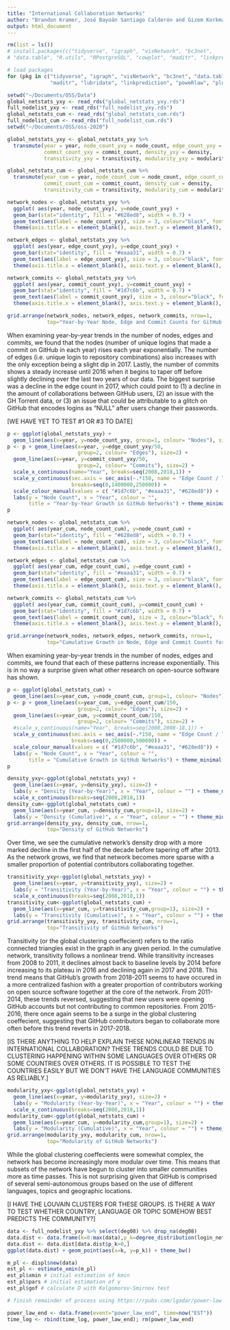 ```yaml
---
title: "International Collaboration Networks"
author: "Brandon Kramer, José Bayoán Santiago Calderón and Gizem Korkmaz"
output: html_document
---
```


```r
rm(list = ls())
# install.packages(c("tidyverse", "igraph", "visNetwork", "bc3net", 
# "data.table", "R.utils", "RPostgreSQL", "cowplot", "maditr", "linkprediction", "poweRlaw"))

# load packages 
for (pkg in c("tidyverse", "igraph", "visNetwork", "bc3net", "data.table", "R.utils", "RPostgreSQL", "cowplot",
              "maditr", "lubridate", "linkprediction", "poweRlaw", "plotly","gridExtra")) {library(pkg, character.only = TRUE)}

setwd("~/Documents/OSS/Data")
global_netstats_yxy <- read_rds("global_netstats_yxy.rds")
full_nodelist_yxy <- read_rds("full_nodelist_yxy.rds")
global_netstats_cum <- read_rds("global_netstats_cum.rds")
full_nodelist_cum <- read_rds("full_nodelist_cum.rds")
setwd("~/Documents/OSS/oss-2020")

global_netstats_yxy <- global_netstats_yxy %>% 
  transmute(year = year, node_count_yxy = node_count, edge_count_yxy = edge_count, 
            commit_count_yxy = commit_count, density_yxy = density, 
            transitivity_yxy = transitivity, modularity_yxy = modularity)

global_netstats_cum <- global_netstats_cum %>% 
  transmute(year_cum = year, node_count_cum = node_count, edge_count_cum = edge_count, 
            commit_count_cum = commit_count, density_cum = density, 
            transitivity_cum = transitivity, modularity_cum = modularity)

```

```r
network_nodes <- global_netstats_yxy %>% 
  ggplot( aes(year, node_count_yxy), y=node_count_yxy) +
  geom_bar(stat="identity", fill = "#628ed8", width = 0.7) +  
  geom_text(aes(label = node_count_yxy), size = 3, colour="black", fontface="bold", hjust = 0.5, vjust = -0.5) +
  theme(axis.title.x = element_blank(), axis.text.y = element_blank(), axis.ticks.y = element_blank()) 

network_edges <- global_netstats_yxy %>% 
  ggplot( aes(year, edge_count_yxy), y=edge_count_yxy) +
  geom_bar(stat="identity", fill = "#eaaa31", width = 0.7) + 
  geom_text(aes(label = edge_count_yxy), size = 3, colour="black", fontface="bold", hjust = 0.5, vjust = -0.5) +
  theme(axis.title.x = element_blank(), axis.text.y = element_blank(), axis.ticks.y = element_blank()) 

network_commits <- global_netstats_yxy %>% 
  ggplot( aes(year, commit_count_yxy), y=commit_count_yxy) +
  geom_bar(stat="identity", fill = "#1d7c6b", width = 0.7) + 
  geom_text(aes(label = commit_count_yxy), size = 3, colour="black", fontface="bold", hjust = 0.5, vjust = -0.5) + 
  theme(axis.title.x = element_blank(), axis.text.y = element_blank(), axis.ticks.y = element_blank())

grid.arrange(network_nodes, network_edges, network_commits, nrow=1, 
             top="Year-by-Year Node, Edge and Commit Counts for GitHub Networks")
```

When examining year-by-year trends in the number of nodes, edges and commits, we found that the nodes (number of unique logins that made a commit on GitHub in each year) rises each year exponentially. The number of edges (i.e. unique login to repository combinations) also increases with the only exception being a slight dip in 2017. Lastly, the number of commits shows a steady increase until 2016 when it begins to taper off before slightly declining over the last two years of our data. The biggest surprise was a decline in the edge count in 2017, which could point to (1) a decline in the amount of collaborations between GitHub users, (2) an issue with the GH Torrent data, or (3) an issue that could be attributable to a glitch on GitHub that encodes logins as "NULL" after users change their passwords. 

[WE HAVE YET TO TEST #1 OR #3 TO DATE]

```r
p <- ggplot(global_netstats_yxy) + 
  geom_line(aes(x=year, y=node_count_yxy, group=1, colour= "Nodes"), size=2) 
p <- p + geom_line(aes(x=year, y=edge_count_yxy/50, 
                       group=2, colour= "Edges"), size=2) + 
  geom_line(aes(x=year, y=commit_count_yxy/50, 
                       group=2, colour= "Commits"), size=2) +  
  scale_x_continuous(name="Year", breaks=seq(2008,2018,1)) + 
  scale_y_continuous(sec.axis = sec_axis(~.*150, name = "Edge Count / Total Commits (in Tens of Millions)"),
                     breaks=seq(0,1400000,250000)) + 
  scale_colour_manual(values = c( "#1d7c6b", "#eaaa31", "#628ed8")) + 
  labs(y = "Node Count", x = "Year", colour = "", 
       title = "Year-by-Year Growth in GitHub Networks") + theme_minimal() 
p
```

```r
network_nodes <- global_netstats_cum %>% 
  ggplot( aes(year_cum, node_count_cum), y=node_count_cum) +
  geom_bar(stat="identity", fill = "#628ed8", width = 0.7) + 
  geom_text(aes(label = node_count_cum), size = 3, colour="black", fontface="bold", hjust = 0.5, vjust = -0.5) + 
  theme(axis.title.x = element_blank(), axis.text.y = element_blank(), axis.ticks.y = element_blank()) 

network_edges <- global_netstats_cum %>% 
  ggplot( aes(year_cum, edge_count_cum), y=edge_count_cum) +
  geom_bar(stat="identity", fill = "#eaaa31", width = 0.7) +  
  geom_text(aes(label = edge_count_cum), size = 3, colour="black", fontface="bold", hjust = 0.5, vjust = -0.5) +
  theme(axis.title.x = element_blank(), axis.text.y = element_blank(), axis.ticks.y = element_blank()) 

network_commits <- global_netstats_cum %>% 
  ggplot( aes(year_cum, commit_count_cum), y=commit_count_cum) +
  geom_bar(stat="identity", fill = "#1d7c6b", width = 0.7) +  
  geom_text(aes(label = commit_count_cum), size = 3, colour="black", fontface="bold", hjust = 0.5, vjust = -0.5) +
  theme(axis.title.x = element_blank(), axis.text.y = element_blank(), axis.ticks.y = element_blank())

grid.arrange(network_nodes, network_edges, network_commits, nrow=1, 
             top="Cumulative Growth in Node, Edge and Commit Counts for GitHub Networks")
```

When examining year-by-year trends in the number of nodes, edges and commits, we found that each of these patterns increase exponentially. This is in no way a surprise given what other research on open-source software has shown. 

```r
p <- ggplot(global_netstats_cum) + 
  geom_line(aes(x=year_cum, y=node_count_cum, group=1, colour= "Nodes"), size=2) 
p <- p + geom_line(aes(x=year_cum, y=edge_count_cum/150, 
                       group=2, colour= "Edges"), size=2) + 
  geom_line(aes(x=year_cum, y=commit_count_cum/150, 
                       group=2, colour= "Commits"), size=2) +  
  #scale_x_continuous(name="Year", breaks=seq(2008,2008-18,1)) + 
  scale_y_continuous(sec.axis = sec_axis(~.*150, name = "Edge Count / Total Commits (in Tens of Millions)"),
                     breaks=seq(0,2500000,500000)) + 
  scale_colour_manual(values = c( "#1d7c6b", "#eaaa31", "#628ed8")) + 
  labs(y = "Node Count", x = "Year", colour = "",
       title = "Cumulative Growth in GitHub Networks") + theme_minimal()
p
```

```r
density_yxy<-ggplot(global_netstats_yxy) + 
  geom_line(aes(x=year, y=density_yxy), size=2) + 
  labs(y = "Density (Year-by-Year)", x = "Year", colour = "") + theme_minimal() +
  scale_x_continuous(breaks=seq(2008,2018,1))
density_cum<-ggplot(global_netstats_cum) + 
  geom_line(aes(x=year_cum, y=density_cum,group=1), size=2) + 
  labs(y = "Density (Cumulative)", x = "Year", colour = "") + theme_minimal()
grid.arrange(density_yxy, density_cum, nrow=1, 
             top="Density of GitHub Networks") 
```

Over time, we see the cumulative network's density drop with a more marked decline in the first half of the decade before tapering off after 2013. As the network grows, we find that network becomes more sparse with a smaller proportion of potential contributors collaborating together. 

```r
transitivity_yxy<-ggplot(global_netstats_yxy) + 
  geom_line(aes(x=year, y=transitivity_yxy), size=2) + 
  labs(y = "Transitivity (Year-by-Year)", x = "Year", colour = "") + theme_minimal() +
  scale_x_continuous(breaks=seq(2008,2018,1))
transitivity_cum<-ggplot(global_netstats_cum) + 
  geom_line(aes(x=year_cum, y=transitivity_cum,group=1), size=2) + 
  labs(y = "Transitivity (Cumulative)", x = "Year", colour = "") + theme_minimal()
grid.arrange(transitivity_yxy, transitivity_cum, nrow=1, 
             top="Transitivity of GitHub Networks")  
```

Transitivity (or the global clustering coeffecient) refers to the ratio connected triangles exist in the graph in any given period. In the cumulative network, transitivity follows a nonlinear trend. While transitivity increases from 2008 to 2011, it declines almost back to baseline levels by 2014 before increasing to its plateau in 2016 and declining again in 2017 and 2018. This trend means that GitHub's growth from 2018-2011 seems to have occured in a more centralized fashion with a greater proportion of contributors working on open source software together at the core of the network. From 2011-2014, these trends reversed, suggesting that new users were opening GitHub accounts but not contributing to common repositories. From 2015-2016, there once again seems to be a surge in the global clustering coeffecient, suggesting that GitHub contributors began to collaborate more often before this trend reverts in 2017-2018. 

[IS THERE ANYTHING TO HELP EXPLAIN THESE NONLINEAR TRENDS IN INTERNATIONAL COLLABORATION? THESE TRENDS COULD BE DUE TO CLUSTERING HAPPENING WITHIN SOME LANGUAGES OVER OTHERS OR SOME COUNTRIES OVER OTHERS. IT IS POSSIBLE TO TEST THE COUNTRIES EASILY BUT WE DON'T HAVE THE LANGUAGE COMMUNITIES AS RELIABLY.]

```r
modularity_yxy<-ggplot(global_netstats_yxy) + 
  geom_line(aes(x=year, y=modularity_yxy), size=2) + 
  labs(y = "Modularity (Year-by-Year)", x = "Year", colour = "") + theme_minimal() +
  scale_x_continuous(breaks=seq(2008,2018,1))
modularity_cum<-ggplot(global_netstats_cum) + 
  geom_line(aes(x=year_cum, y=modularity_cum,group=1), size=2) + 
  labs(y = "Modularity (Cumulative)", x = "Year", colour = "") + theme_minimal()
grid.arrange(modularity_yxy, modularity_cum, nrow=1, 
             top="Modularity of GitHub Networks")  
```

While the global clustering coeffecients were somewhat complex, the network has become increasingly more modular over time. This means that subsets of the network have begun to cluster into smaller communities more as time passes. This is not surprising given that GitHub is comprised of several semi-autonomous groups based on the use of different languages, topics and geographic locations. 

[I HAVE THE LOUVAIN CLUSTERS FOR THESE GROUPS. IS THERE A WAY TO TEST WHETHER COUNTRY, LANGUAGE OR TOPIC SOMEHOW BEST PREDICTS THE COMMUNITY?]

```r

data <- full_nodelist_yxy %>% select(deg08) %>% drop_na(deg08)
data.dist <- data.frame(k=0:max(data),p_k=degree_distribution(login_network))
data.dist <- data.dist[data.dist$p_k>0,]
ggplot(data.dist) + geom_point(aes(x=k, y=p_k)) + theme_bw()

m_pl <- displ$new(data)
est_pl <- estimate_xmin(m_pl)
est_pl$xmin # initial estimation of kmin 
est_pl$pars # initial estimation of γ
est_pl$gof # calculate D with Kolgomorov-Smirnov test

# finish remainder of process using https://rpubs.com/lgadar/power-law

power_law_end <- data.frame(event="power_law_end", time=now("EST"))
time_log <- rbind(time_log, power_law_end); rm(power_law_end)


```
























